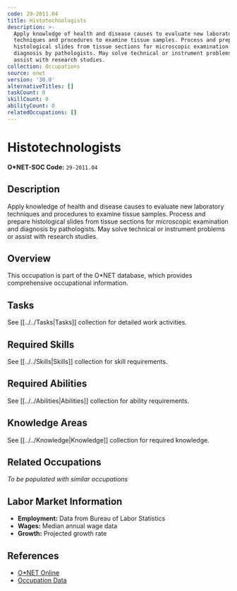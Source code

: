 ```yaml
---
code: 29-2011.04
title: Histotechnologists
description: >-
  Apply knowledge of health and disease causes to evaluate new laboratory
  techniques and procedures to examine tissue samples. Process and prepare
  histological slides from tissue sections for microscopic examination and
  diagnosis by pathologists. May solve technical or instrument problems or
  assist with research studies.
collection: Occupations
source: onet
version: '30.0'
alternativeTitles: []
taskCount: 0
skillCount: 0
abilityCount: 0
relatedOccupations: []
---
```

# Histotechnologists

**O*NET-SOC Code:** `29-2011.04`

## Description

Apply knowledge of health and disease causes to evaluate new laboratory techniques and procedures to examine tissue samples. Process and prepare histological slides from tissue sections for microscopic examination and diagnosis by pathologists. May solve technical or instrument problems or assist with research studies.

## Overview

This occupation is part of the O*NET database, which provides comprehensive occupational information.

## Tasks

See [[../../Tasks|Tasks]] collection for detailed work activities.

## Required Skills

See [[../../Skills|Skills]] collection for skill requirements.

## Required Abilities

See [[../../Abilities|Abilities]] collection for ability requirements.

## Knowledge Areas

See [[../../Knowledge|Knowledge]] collection for required knowledge.

## Related Occupations

*To be populated with similar occupations*

## Labor Market Information

- **Employment:** Data from Bureau of Labor Statistics
- **Wages:** Median annual wage data
- **Growth:** Projected growth rate

## References

- [O*NET Online](https://www.onetonline.org/link/summary/29-2011.04)
- [Occupation Data](https://www.onetcenter.org/)
